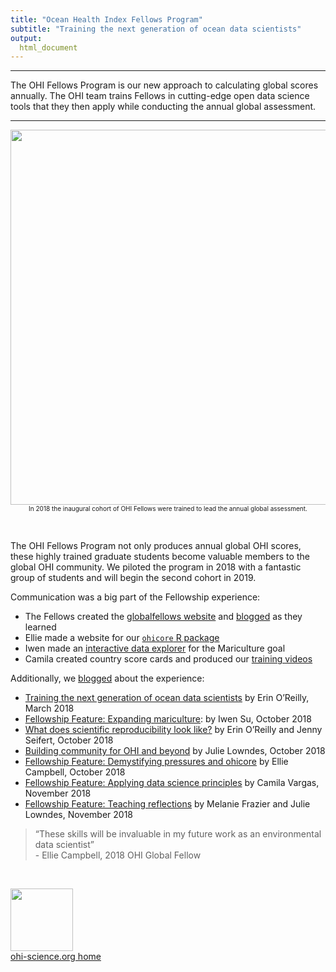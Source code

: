 ```yaml
---
title: "Ocean Health Index Fellows Program"
subtitle: "Training the next generation of ocean data scientists"
output:
  html_document
---
```


----

The OHI Fellows Program is our new approach to calculating global scores annually. The OHI team trains Fellows in cutting-edge open data science tools that they then apply while conducting the annual global assessment.

----


<center><img src="fellows_cohort1.png" width="600px"></center>
<center><font size="1">In 2018 the inaugural cohort of OHI Fellows were trained to lead the annual global assessment.</font></center>



<br>

The OHI Fellows Program not only produces annual global OHI scores, these highly trained graduate students become valuable members to the global OHI community. We piloted the program in 2018 with a fantastic group of students and will begin the second cohort in 2019.

Communication was a big part of the Fellowship experience: 

- The Fellows created the [globalfellows website](http://ohi-science.org/globalfellows) and [blogged](http://ohi-science.org/globalfellows/blog.html) as they learned
- Ellie made a website for our [`ohicore` R package](http://ohi-science.org/ohicore)
- Iwen made an [interactive data explorer](https://iwensu.shinyapps.io/global-dashboard/) for the Mariculture goal
- Camila created country score cards and produced our [training videos](https://www.youtube.com/watch?v=xpe7jmt0-J4&list=PLX7J3qtjcll_4s2oaKHuWdRdBMJz7tBAU)

Additionally, we [blogged](http://ohi-science.org/news) about the experience:

- [Training the next generation of ocean data scientists](http://ohi-science.org/news/training-the-next-generation-of-ocean-data-scientists) by Erin O'Reilly, March 2018
- [Fellowship Feature: Expanding mariculture](http://ohi-science.org/news/fellowship-expanding-mariculture): by Iwen Su, October 2018
- [What does scientific reproducibility look like?](http://ohi-science.org/news/scientific-reproducibility-with-fellows) by Erin O'Reilly and Jenny Seifert, October 2018
- [Building community for OHI and beyond](http://ohi-science.org/news/building-community) by Julie Lowndes, October 2018
- [Fellowship Feature: Demystifying pressures and ohicore](http://ohi-science.org/news/fellowship-demystifying-pressures-ohicore) by Ellie Campbell, October 2018
- [Fellowship Feature: Applying data science principles](http://ohi-science.org/news/fellowship-feature-applying-data-science-principles) by Camila Vargas, November 2018
- [Fellowship Feature: Teaching reflections](http://ohi-science.org/news/fellowship-feature-teaching-reflections) by Melanie Frazier and Julie Lowndes, November 2018

> "These skills will be invaluable in my future work as an environmental data scientist”  
> - Ellie Campbell, 2018 OHI Global Fellow

<br>

[<img src="https://docs.google.com/drawings/d/1633uvIYgsBhiKBddQAaTlvYDJgOK1uiDB6wkooNyhFc/pub?w=576&h=288" width="100px">](http://ohi-science.org)  
[ohi-science.org home](http://ohi-science.org)




